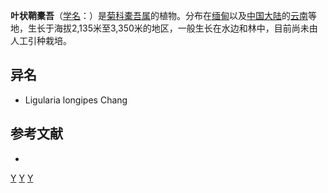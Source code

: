 {{Speciesbox 
| taxon = Ligularia phyllocolea
| authority = Hand.-Mazz.
}}

'''叶状鞘橐吾'''（[[学名|学名]]：{{lang|la|''Ligularia phyllocolea''}}）是[[菊科|菊科]][[橐吾属|橐吾属]]的植物。分布在[[缅甸|缅甸]]以及[[中国大陆|中国大陆]]的[[云南|云南]]等地，生长于海拔2,135米至3,350米的地区，一般生长在水边和林中，目前尚未由人工引种栽培。

== 异名 ==
* Ligularia longipes Chang

== 参考文献 ==
<div class="references-small">
* {{cite web| url =http://www.bioinfo.cn/db05/KmzwSpecies.php?action=view&id=4534| title =叶状鞘橐吾| work =《中国高等植物数据库全库》| publisher =中国科学院微生物研究所| author =昆明植物研究所| accessdate =2009-02-25| deadurl =yes| archiveurl =https://web.archive.org/web/20160305102248/http://www.bioinfo.cn/db05/KmzwSpecies.php?action=view&id=4534| archivedate =2016-03-05}}
</div>
{{Taxonbar|from=Q10916415}}

[[Category:橐吾属|Y]]
[[Category:緬甸植物|Y]]
[[Category:云南植物|Y]]